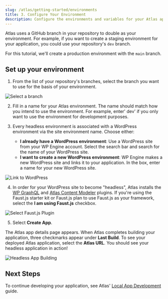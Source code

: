 ```yaml
---
slug: /atlas/getting-started/environments
title: 3. Configure Your Environment 
description: Configure the environments and variables for your Atlas application.
---
```


Atlas uses a GitHub branch in your repository to double as your environment. For example, if you want to create a staging environment for your application, you could use your repository's `dev` branch. 

For this tutorial, we'll create a production environment with the `main` branch.

## Set up your environment

1. From the list of your repository's branches, select the branch you want to use for the basis of your environment. 

![Select a branch](../assets/img/select-branch.png)

2. Fill in a name for your Atlas environment. The name should match how you intend to use the environment. For example, enter' dev' if you only want to use the environment for development purposes. 

3. Every headless environment is associated with a WordPress environment via the site environment name. Choose either:

   - **I already have a WordPress environment**: Use a WordPress site from your WP Engine account. Select the search bar and search for the name of your WordPress site.
   - **I want to create a new WordPress environment**: WP Engine makes a new WordPress site and links it to your application. In the box, enter a name for your new WordPress site.

![Link to WordPress](./assets/img/link-to-wordpress.png)

4. In order for your WordPress site to become "headless", Atlas installs the [WP GraphQL](https://wordpress.org/plugins/wp-graphql/) and [Atlas Content Modeler](https://my.wpengine.com/atlas#/create) plugins. If you're using the Faust.js starter kit or Faust.js plan to use Faust.js as your framework, select the **I am using Faust.js** checkbox. 

![Select Faust.js Plugin](./assets/img/faustjs.png)

5. Select **Create App**. 

The Atlas app details page appears. When Atlas completes building your application, three checkmarks appear under **Last Build**. To see your deployed Atlas application, select the **Atlas URL**. You should see your headless application in action!

![Headless App Building](./assets/img/portal-app-building.png)

## Next Steps

To continue developing your application, see Atlas' [Local App Development](../local-app-development/overview) guide.